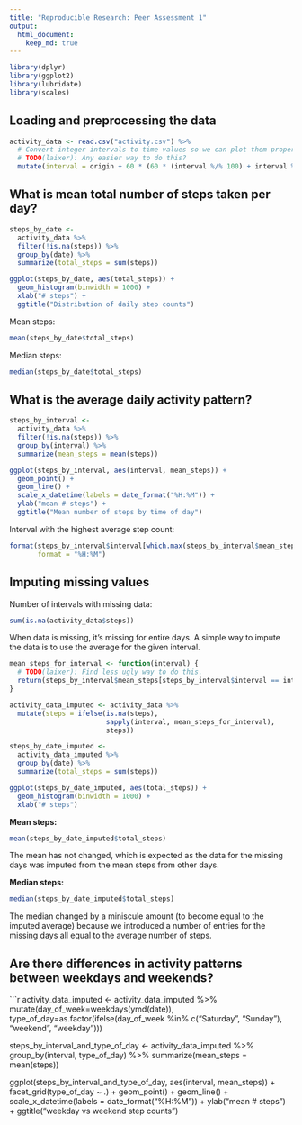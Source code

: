 ```yaml
---
title: "Reproducible Research: Peer Assessment 1"
output: 
  html_document:
    keep_md: true
---
```


```r
library(dplyr)
library(ggplot2)
library(lubridate)
library(scales)
```

## Loading and preprocessing the data

```r
activity_data <- read.csv("activity.csv") %>%
  # Convert integer intervals to time values so we can plot them properly.
  # TODO(laixer): Any easier way to do this?
  mutate(interval = origin + 60 * (60 * (interval %/% 100) + interval %% 100))
```

## What is mean total number of steps taken per day?

```r
steps_by_date <- 
  activity_data %>% 
  filter(!is.na(steps)) %>% 
  group_by(date) %>% 
  summarize(total_steps = sum(steps))

ggplot(steps_by_date, aes(total_steps)) + 
  geom_histogram(binwidth = 1000) + 
  xlab("# steps") + 
  ggtitle("Distribution of daily step counts")
```

Mean steps:
```r
mean(steps_by_date$total_steps)
```

Median steps:
```r
median(steps_by_date$total_steps)
```

## What is the average daily activity pattern?

```r
steps_by_interval <- 
  activity_data %>% 
  filter(!is.na(steps)) %>% 
  group_by(interval) %>% 
  summarize(mean_steps = mean(steps))

ggplot(steps_by_interval, aes(interval, mean_steps)) + 
  geom_point() + 
  geom_line() + 
  scale_x_datetime(labels = date_format("%H:%M")) + 
  ylab("mean # steps") +
  ggtitle("Mean number of steps by time of day")
```

Interval with the highest average step count:
```r
format(steps_by_interval$interval[which.max(steps_by_interval$mean_steps)], 
       format = "%H:%M")
```


## Imputing missing values

Number of intervals with missing data:

```r
sum(is.na(activity_data$steps))
```

When data is missing, it's missing for entire days. A simple way to impute the 
data is to use the average for the given interval.

```r

mean_steps_for_interval <- function(interval) {
  # TODO(laixer): Find less ugly way to do this.
  return(steps_by_interval$mean_steps[steps_by_interval$interval == interval])
}

activity_data_imputed <- activity_data %>% 
  mutate(steps = ifelse(is.na(steps), 
                        sapply(interval, mean_steps_for_interval), 
                        steps))

steps_by_date_imputed <- 
  activity_data_imputed %>% 
  group_by(date) %>% 
  summarize(total_steps = sum(steps))

ggplot(steps_by_date_imputed, aes(total_steps)) + 
  geom_histogram(binwidth = 1000) + 
  xlab("# steps")
```

**Mean steps:**
```r
mean(steps_by_date_imputed$total_steps)
```

The mean has not changed, which is expected as the data for the missing days was
imputed from the mean steps from other days.

**Median steps:**
```r
median(steps_by_date_imputed$total_steps)
```

The median changed by a miniscule amount (to become equal to the imputed 
average) because we introduced a number of entries for the missing days all 
equal to the average number of steps.

## Are there differences in activity patterns between weekdays and weekends?

```r
activity_data_imputed <- activity_data_imputed %>% 
  mutate(day_of_week=weekdays(ymd(date)), 
         type_of_day=as.factor(ifelse(day_of_week %in% c("Saturday", "Sunday"), 
                                      "weekend", 
                                      "weekday")))

steps_by_interval_and_type_of_day <- 
  activity_data_imputed %>% 
  group_by(interval, type_of_day) %>% 
  summarize(mean_steps = mean(steps))

ggplot(steps_by_interval_and_type_of_day, aes(interval, mean_steps)) + 
  facet_grid(type_of_day ~ .) +
  geom_point() + 
  geom_line() + 
  scale_x_datetime(labels = date_format("%H:%M")) + 
  ylab("mean # steps") +
  ggtitle("weekday vs weekend step counts")

